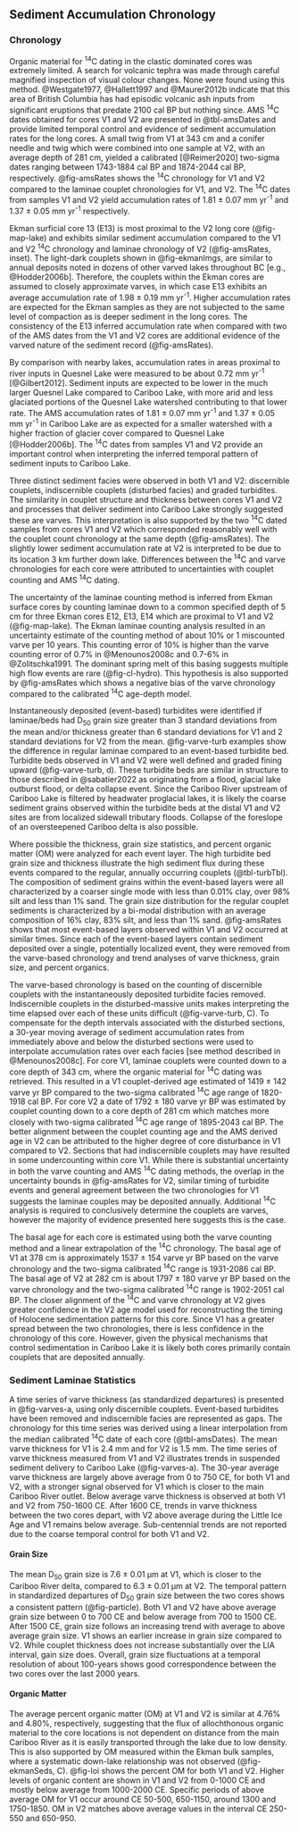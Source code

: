 ## Sediment Accumulation Chronology

### Chronology  

Organic material for ^14^C dating in the clastic dominated cores was extremely limited. A search for volcanic tephra was made through careful magnified inspection of visual colour changes. None were found using this method. @Westgate1977, @Hallett1997 and @Maurer2012b indicate that this area of British Columbia has had episodic volcanic ash inputs from significant eruptions that predate 2100 cal BP but nothing since. AMS ^14^C dates obtained for cores V1 and V2 are presented in @tbl-amsDates and provide limited temporal control and evidence of sediment accumulation rates for the long cores. A small twig from V1 at 343 cm and a conifer needle and twig which were combined into one sample at V2, with an average depth of 281 cm, yielded a calibrated [@Reimer2020] two-sigma dates ranging between 1743-1884 cal BP and 1874-2044 cal BP, respectively. @fig-amsRates shows the ^14^C chronology for V1 and V2 compared to the laminae couplet chronologies for V1, and V2. The ^14^C dates from samples V1 and V2 yield accumulation rates of 1.81 ± 0.07 mm yr^-1^ and 1.37 ± 0.05 mm yr^-1^ respectively.

Ekman surficial core 13 (E13) is most proximal to the V2 long core (@fig-map-lake) and exhibits similar sediment accumulation compared to the V1 and V2 ^14^C chronology and laminae chronology of V2 (@fig-amsRates, inset). The light-dark couplets shown in @fig-ekmanImgs, are similar to annual deposits noted in dozens of other varved lakes throughout BC [e.g., @Hodder2006b]. Therefore, the couplets within the Ekman cores are assumed to closely approximate varves, in which case E13 exhibits an average accumulation rate of 1.98 ± 0.19 mm yr^-1^. Higher accumulation rates are expected for the Ekman samples as they are not subjected to the same level of compaction as is deeper sediment in the long cores. The consistency of the E13 inferred accumulation rate when compared with two of the AMS dates from the V1 and V2 cores are additional evidence of the varved nature of the sediment record (@fig-amsRates). 

By comparison with nearby lakes, accumulation rates in areas proximal to river inputs in Quesnel Lake were measured to be about 0.72 mm yr^-1^ [@Gilbert2012]. Sediment inputs are expected to be lower in the much larger Quesnel Lake compared to Cariboo Lake, with more arid and less glaciated portions of the Quesnel Lake watershed contributing to that lower rate. The AMS accumulation rates of 1.81 ± 0.07 mm yr^-1^ and 1.37 ± 0.05 mm yr^-1^ in Cariboo Lake are as expected for a smaller watershed with a higher fraction of glacier cover compared to Quesnel Lake [@Hodder2006b]. The ^14^C dates from samples V1 and V2 provide an important control when interpreting the inferred temporal pattern of sediment inputs to Cariboo Lake.

Three distinct sediment facies were observed in both V1 and V2: discernible couplets, indiscernible couplets (disturbed facies) and graded turbidites. The similarity in couplet structure and thickness between cores V1 and V2 and processes that deliver sediment into Cariboo Lake strongly suggested these are varves. This interpretation is also supported by the two ^14^C dated samples from cores V1 and V2 which corresponded reasonably well with the couplet count chronology at the same depth (@fig-amsRates). The slightly lower sediment accumulation rate at V2 is interpreted to be due to its location 3 km further down lake. Differences between the ^14^C and varve chronologies for each core were attributed to uncertainties with couplet counting and AMS ^14^C dating. 

The uncertainty of the laminae counting method is inferred from Ekman surface cores by counting laminae down to a common specified depth of 5 cm for three Ekman cores E12, E13, E14 which are proximal to V1 and V2 (@fig-map-lake). The Ekman laminae counting analysis resulted in an uncertainty estimate of the counting method of about 10% or 1 miscounted varve per 10 years. This counting error of 10% is higher than the varve counting error of 0.7% in @Menounos2008c and 0.7-6% in @Zolitschka1991. The dominant spring melt of this basing suggests multiple high flow events are rare (@fig-cl-hydro). This hypothesis is also supported by @fig-amsRates which shows a negative bias of the varve chronology compared to the calibrated ^14^C age-depth model.

Instantaneously deposited (event-based) turbidites were identified if laminae/beds had D~50~ grain size greater than 3 standard deviations from the mean and/or thickness greater than 6 standard deviations for V1 and 2 standard deviations for V2 from the mean. @fig-varve-turb examples show the difference in regular laminae compared to an event-based turbidite bed. Turbidite beds observed in V1 and V2 were well defined and graded fining upward (@fig-varve-turb, d). These turbidite beds are similar in structure to those described in @sabatier2022 as originating from a flood, glacial lake outburst flood, or delta collapse event. Since the Cariboo River upstream of Cariboo Lake is filtered by headwater proglacial lakes, it is likely the coarse sediment grains observed within the turbidite beds at the distal V1 and V2 sites are from localized sidewall tributary floods. Collapse of the foreslope of an oversteepened Cariboo delta is also possible.

Where possible the thickness, grain size statistics, and percent organic matter (OM) were analyzed for each event layer. The high turbidite bed grain size and thickness illustrate the high sediment flux during these events compared to the regular, annually occurring couplets (@tbl-turbTbl). The composition of sediment grains within the event-based layers were all characterized by a coarser single mode with less than 0.01% clay, over 98% silt and less than 1% sand. The grain size distribution for the regular couplet sediments is characterized by a bi-modal distribution with an average composition of 16% clay, 83% silt, and less than 1% sand. @fig-amsRates shows that most event-based layers observed within V1 and V2 occurred at similar times. Since each of the event-based layers contain sediment deposited over a single, potentially localized event, they were removed from the varve-based chronology and trend analyses of varve thickness, grain size, and percent organics.

The varve-based chronology is based on the counting of discernible couplets with the instantaneously deposited turbidite facies removed. Indiscernible couplets in the disturbed-massive units makes interpreting the time elapsed over each of these units difficult (@fig-varve-turb, C). To compensate for the depth intervals associated with the disturbed sections, a 30-year moving average of sediment accumulation rates from immediately above and below the disturbed sections were used to interpolate accumulation rates over each facies [see method described in @Menounos2008c]. For core V1, laminae couplets were counted down to a core depth of 343 cm, where the organic material for ^14^C dating was retrieved. This resulted in a V1 couplet-derived age estimated of 1419 ± 142 varve yr BP compared to the two-sigma calibrated ^14^C age range of 1820-1918 cal BP. For core V2 a date of 1792 ± 180 varve yr BP was estimated by couplet counting down to a core depth of 281 cm which matches more closely with two-sigma calibrated ^14^C age range of 1895-2043 cal BP. The better alignment between the couplet counting age and the AMS derived age in V2 can be attributed to the higher degree of core disturbance in V1 compared to V2. Sections that had indiscernible couplets may have resulted in some undercounting within core V1. While there is substantial uncertainty in both the varve counting and AMS ^14^C dating methods, the overlap in the uncertainty bounds in @fig-amsRates for V2, similar timing of turbidite events and general agreement between the two chronologies for V1 suggests the laminae couples may be deposited annually. Additional ^14^C analysis is required to conclusively determine the couplets are varves, however the majority of evidence presented here suggests this is the case.

The basal age for each core is estimated using both the varve counting method and a linear extrapolation of the ^14^C chronology. The basal age of V1 at 378 cm is approximately 1537 ± 154 varve yr BP based on the varve chronology and the two-sigma calibrated ^14^C range is 1931-2086 cal BP. The basal age of V2 at 282 cm is about 1797 ± 180 varve yr BP based on the varve chronology and the two-sigma calibrated ^14^C range is 1902-2051 cal BP. The closer alignment of the ^14^C and varve chronology at V2 gives greater confidence in the V2 age model used for reconstructing the timing of Holocene sedimentation patterns for this core. Since V1 has a greater spread between the two chronologies, there is less confidence in the chronology of this core. However, given the physical mechanisms that control sedimentation in Cariboo Lake it is likely both cores primarily contain couplets that are deposited annually.

### Sediment Laminae Statistics

A time series of varve thickness (as standardized departures) is presented in @fig-varves-a, using only discernible couplets. Event-based turbidites have been removed and indiscernible facies are represented as gaps. The chronology for this time series was derived using a linear interpolation from the median calibrated ^14^C date of each core (@tbl-amsDates). The mean varve thickness for V1 is 2.4 mm and for V2 is 1.5 mm. The time series of varve thickness measured from V1 and V2 illustrates trends in suspended sediment delivery to Cariboo Lake (@fig-varves-a). The 30-year average varve thickness are largely above average from 0 to 750 CE, for both V1 and V2, with a stronger signal observed for V1 which is closer to the main Cariboo River outlet. Below average varve thickness is observed at both V1 and V2 from 750-1600 CE. After 1600 CE, trends in varve thickness between the two cores depart, with V2 above average during the Little Ice Age and V1 remains below average. Sub-centennial trends are not reported due to the coarse temporal control for both V1 and V2.

#### Grain Size

The mean D~50~ grain size is 7.6 ± 0.01 µm at V1, which is closer to the Cariboo River delta, compared to 6.3 ± 0.01 µm at V2. The temporal pattern in standardized departures of D~50~ grain size between the two cores shows a consistent pattern (@fig-particle). Both V1 and V2 have above average grain size between 0 to 700 CE and below average from 700 to 1500 CE. After 1500 CE, grain size follows an increasing trend with average to above average grain size. V1 shows an earlier increase in grain size compared to V2. While couplet thickness does not increase substantially over the LIA interval, gain size does. Overall, grain size fluctuations at a temporal resolution of about 100-years shows good correspondence between the two cores over the last 2000 years.

#### Organic Matter

The average percent organic matter (OM) at V1 and V2 is similar at 4.76% and 4.80%, respectively, suggesting that the flux of allochthonous organic material to the core locations is not dependent on distance from the main Cariboo River as it is easily transported through the lake due to low density. This is also supported by OM measured within the Ekman bulk samples, where a systematic down-lake relationship was not observed (@fig-ekmanSeds, C). @fig-loi shows the percent OM for both V1 and V2. Higher levels of organic content are shown in V1 and V2 from 0-1000 CE and mostly below average from 1000-2000 CE. Specific periods of above average OM for V1 occur around CE 50-500, 650-1150, around 1300 and 1750-1850. OM in V2 matches above average values in the interval CE 250-550 and 650-950.